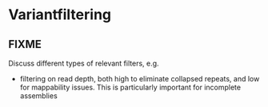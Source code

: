 # Variantfiltering {#sec-variantfiltering}

::: {.callout-warning}

## FIXME

Discuss different types of relevant filters, e.g.

- filtering on read depth, both high to eliminate collapsed repeats,
  and low for mappability issues. This is particularly important for
  incomplete assemblies


:::


